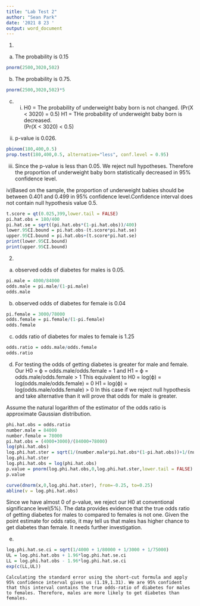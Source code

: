 ---
title: "Lab Test 2"
author: "Sean Park"
date: '2021 8 23 '
output: word_document
---
1.

a) The probability is 0.15
```{r}
pnorm(2500,3020,502)
```

b) The probability is 0.75.
```{r}
pnorm(2500,3020,502)*5
```

c) i) H0 = The probability of underweight baby born is not changed.            (Pr(X < 3020) = 0.5)
      H1 = THe probability of underweight baby born is decreased.  
           (Pr(X < 3020) < 0.5)
      
  ii) p-value is 0.026.
```{r}
pbinom(180,400,0.5)
prop.test(180,400,0.5, alternative="less", conf.level = 0.95)
```

  iii) Since the p-value is less than 0.05. We reject null                hypotheses. Therefore the proportion of underweight baby born       statistically decreased in 95% confidence level.
      
   iv)Based on the sample, the proportion of underweight babies should be between 0.401 and 0.499 in 95% confidence level.Confidence interval does not contain null hypothesis value 0.5. 
```{r}
t.score = qt(0.025,399,lower.tail = FALSE)
pi.hat.obs = 180/400
pi.hat.se = sqrt((pi.hat.obs*(1-pi.hat.obs))/400)
lower.95CI.bound = pi.hat.obs-(t.score*pi.hat.se)
upper.95CI.bound = pi.hat.obs+(t.score*pi.hat.se)
print(lower.95CI.bound)
print(upper.95CI.bound)
```
      
      
      
2.

a) observed odds of diabetes for males is 0.05.
```{r}
pi.male = 4000/84000
odds.male = pi.male/(1-pi.male)
odds.male
```
      
b) observed odds of diabetes for female is 0.04
```{r}
pi.female = 3000/78000
odds.female = pi.female/(1-pi.female)
odds.female
```
      
c) odds ratio of diabetes for males to female is 1.25
```{r}
odds.ratio = odds.male/odds.female
odds.ratio
```

d) For testing the odds of getting diabetes is greater for male and   female.   Our H0 = ϕ = odds.male/odds.female = 1
          and H1 = ϕ = odds.male/odds.female > 1
  This equivalent to 
              H0 = log(ϕ) = log(odds.male/odds.female) = 0
              H1 = log(ϕ) = log(odds.male/odds.female) > 0
  In this case if we reject null hypothesis and take alternative than it    will prove that odds for male is greater.
  
  Assume the natural logarithm of the estimator of the odds ratio is approximate Gaussian distribution.
```{r}
phi.hat.obs = odds.ratio
number.male = 84000
number.female = 78000
pi.hat.obs = (4000+3000)/(84000+78000)
log(phi.hat.obs)
log.phi.hat.ster = sqrt(1/(number.male*pi.hat.obs*(1-pi.hat.obs))+1/(number.female*pi.hat.obs*(1-pi.hat.obs)))
log.phi.hat.ster
log.phi.hat.obs = log(phi.hat.obs)
p.value = pnorm(log.phi.hat.obs,0,log.phi.hat.ster,lower.tail = FALSE)
p.value
```
```{r}
curve(dnorm(x,0,log.phi.hat.ster), from=-0.25, to=0.25)
abline(v = log.phi.hat.obs)
```
  Since we have almost 0 of p-value, we reject our H0 at conventional significance level(5%). The data provides evidence that the true odds ratio of getting diabetes for males to compared to females is not one. Given the point estimate for odds ratio, it may tell us that males has higher chance to get diabetes than female. It needs further investigation.
  
  
  e) 
```{r}
log.phi.hat.se.ci = sqrt(1/4000 + 1/80000 + 1/3000 + 1/75000)
UL = log.phi.hat.obs + 1.96*log.phi.hat.se.ci
LL = log.phi.hat.obs - 1.96*log.phi.hat.se.ci
exp(c(LL,UL))
```
    Calculating the standard error using the short-cut formula and apply 95% confidence interval gives us (1.19,1.31). We are 95% confident that this interval contains the true odds-ratio of diabetes for males to females. Therefore, males are more likely to get diabetes than females.
    
      
      